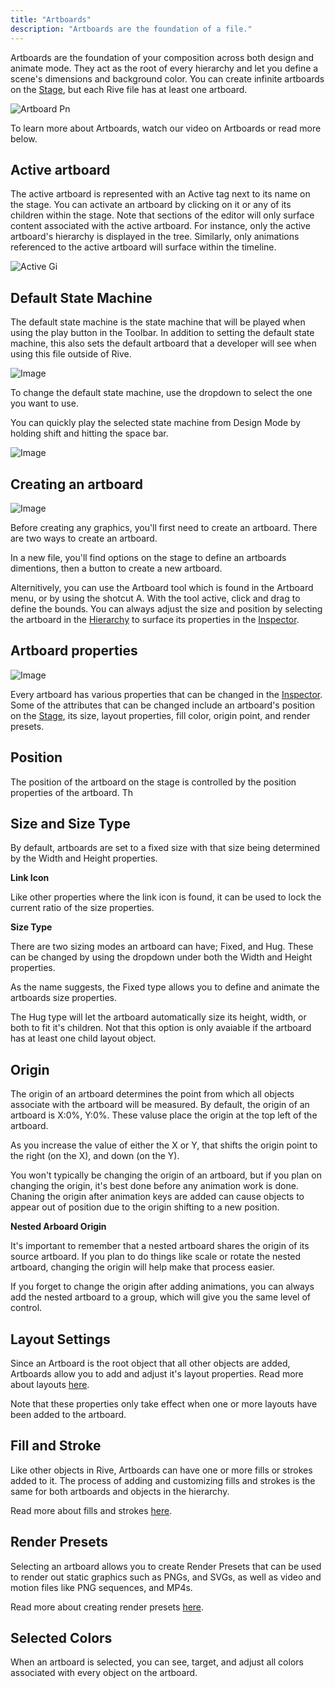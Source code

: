 ```yaml
---
title: "Artboards"
description: "Artboards are the foundation of a file."
---
```



Artboards are the foundation of your composition across both design and animate mode. They act as the root of every hierarchy and let you define a scene's dimensions and background color. You can create infinite artboards on the [Stage](../interface-overview/stage), but each Rive file has at least one artboard.

![Artboard Pn](/images/artboard.png)

To learn more about Artboards, watch our video on Artboards or read more below.

<YouTube id="AitX3lthC3I" />

## ​Active artboard

The active artboard is represented with an Active tag next to its name on the stage. You can activate an artboard by clicking on it or any of its children within the stage. Note that sections of the editor will only surface content associated with the active artboard. For instance, only the active artboard's hierarchy is displayed in the tree. Similarly, only animations referenced to the active artboard will surface within the timeline.

![Active Gi](/images/active.gif)

## Default State Machine

The default state machine is the state machine that will be played when using the play button in the Toolbar. In addition to setting the default state machine, this also sets the default artboard that a developer will see when using this file outside of Rive.

![Image](https://ucarecdn.com/02ebbf11-3b20-40f3-8adc-fa412f585bd1/)

To change the default state machine, use the dropdown to select the one you want to use.

You can quickly play the selected state machine from Design Mode by holding shift and hitting the space bar.

![Image](https://ucarecdn.com/4e4bb61c-3bf4-443c-9593-78ebeb805a42/)

## ​Creating an artboard

![Image](https://ucarecdn.com/e85e23b2-87e0-4e83-8f48-ec4593b8dab1/)

Before creating any graphics, you'll first need to create an artboard. There are two ways to create an artboard.

In a new file, you'll find options on the stage to define an artboards dimentions, then a button to create a new artboard.

Alternitively, you can use the​ Artboard tool which is found in the Artboard menu, or by using the shotcut A. With the tool active, click and drag to define the bounds. You can always adjust the size and position by selecting the artboard in the [Hierarchy](../interface-overview/hierarchy) to surface its properties in the [Inspector](../interface-overview/inspector).

## Artboard properties

![Image](https://ucarecdn.com/de29816e-6556-4e05-8def-5f1663b51f80/)

Every artboard has various properties that can be changed in the [Inspector](../interface-overview/inspector). Some of the attributes that can be changed include an artboard's position on the [Stage](../interface-overview/stage), its size, layout properties, fill color, origin point, and render presets.

## **Position**

The position of the artboard on the stage is controlled by the position properties of the artboard. Th

## Size and Size Type

By default, artboards are set to a fixed size with that size being determined by the Width and Height properties.

**Link Icon**

Like other properties where the link icon is found, it can be used to lock the current ratio of the size properties.

**Size Type**

There are two sizing modes an artboard can have; Fixed, and Hug. These can be changed by using the dropdown under both the Width and Height properties.

As the name suggests, the Fixed type allows you to define and animate the artboards size properties.

The Hug type will let the artboard automatically size its height, width, or both to fit it's children. Not that this option is only avaiable if the artboard has at least one child layout object.

## Origin

The origin of an artboard determines the point from which all objects associate with the artboard will be measured. By default, the origin of an artboard is X:0%, Y:0%. These valuse place the origin at the top left of the artboard.

As you increase the value of either the X or Y, that shifts the origin point to the right (on the X), and down (on the Y).

You won't typically be changing the origin of an artboard, but if you plan on changing the origin, it's best done before any animation work is done. Chaning the origin after animation keys are added can cause objects to appear out of position due to the origin shifting to a new position.

**Nested Arboard Origin**

It's important to remember that a nested artboard shares the origin of its source artboard. If you plan to do things like scale or rotate the nested artboard, changing the origin will help make that process easier.

If you forget to change the origin after adding animations, you can always add the nested artboard to a group, which will give you the same level of control.

## Layout Settings

Since an Artboard is the root object that all other objects are added, Artboards allow you to add and adjust it's layout properties. Read more about layouts [here](https://rive.app/docs/editor/layouts/layouts-overview).

Note that these properties only take effect when one or more layouts have been added to the artboard.

## Fill and Stroke

Like other objects in Rive, Artboards can have one or more fills or strokes added to it. The process of adding and customizing fills and strokes is the same for both artboards and objects in the hierarchy.

Read more about fills and strokes [here](https://rive.app/docs/editor/fundamentals/fill-and-stroke).

## Render Presets

Selecting an artboard allows you to create Render Presets that can be used to render out static graphics such as PNGs, and SVGs, as well as video and motion files like PNG sequences, and MP4s.

Read more about creating render presets [here](https://rive.app/docs/editor/exporting/exporting-for-video-and-static-design).

## Selected Colors

When an artboard is selected, you can see, target, and adjust all colors associated with every object on the artboard.